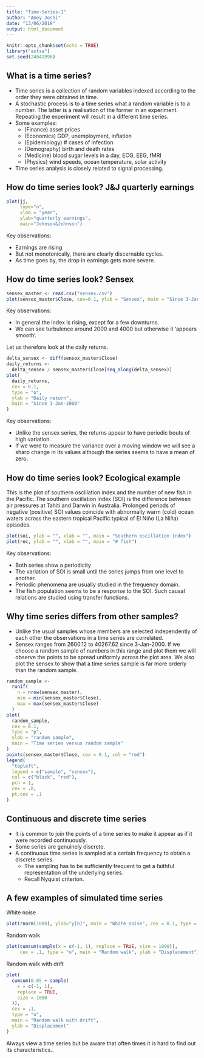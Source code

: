 ```yaml
---
title: "Time-Series-1"
author: "Amey Joshi"
date: "13/06/2019"
output: html_document
---
```


```r
knitr::opts_chunk$set(echo = TRUE)
library("astsa")
set.seed(24041996)
```

## What is a time series?
- Time series is a collection of random variables indexed according to the order
they were obtained in time.
- A stochastic process is to a time series what a random variable is to a number.
The latter is a realisation of the former in an experiment. Repeating the 
experiment will result in a different time series.
- Some examples:
  - (Finance) asset prices
  - (Economics) GDP, unemployment, inflation
  - (Epidemiology) # cases of infection
  - (Demography) birth and death rates
  - (Medicine) blood sugar levels in a day, ECG, EEG, fMRI
  - (Physics) wind speeds, ocean temperature, solar activity
- Time series analysis is closely related to signal processing.

## How do time series look? J&J quarterly earnings

```r
plot(jj, 
     type="o", 
     xlab = "year", 
     ylab="quarterly earnings", 
     main="Johnson&Johnson")
```

Key observations:

- Earnings are rising
- But not monotonically, there are clearly discernable cycles.
- As time goes by, the drop in earnings gets more severe.

## How do time series look? Sensex

```r
sensex_master <- read.csv("sensex.csv")
plot(sensex_master$Close, cex=0.1, ylab = "Sensex", main = "Since 3-Jan-2000")
```

Key observations:

- In general the index is rising, except for a few downturns.
- We can see turbulence around 2000 and 4000 but otherwise it 'appears smooth'.

Let us therefore look at the daily returns.
```r
delta_sensex <- diff(sensex_master$Close)
daily_returns <-
  delta_sensex / sensex_master$Close[seq_along(delta_sensex)]
plot(
  daily_returns,
  cex = 0.1,
  type = "o",
  ylab = "Daily return",
  main = "Since 3-Jan-2000"
)
```

Key observations:

- Unlike the sensex series, the returns appear to have periodic bouts of high
variation.
- If we were to measure the variance over a moving window we will see a sharp
change in its values although the series seems to have a mean of zero.

## How do time series look? Ecological example
This is the plot of southern oscillation index and the number of new fish in the
Pacific. The southern oscillation index (SOI) is the difference between air 
pressures at Tahiti and Darwin in Australia. Prolonged periods of negative 
(positive) SOI values coincide with abnormally warm (cold) ocean waters across 
the eastern tropical Pacific typical of El Niño (La Niña) episodes.
```r
plot(soi, ylab = "", xlab = "", main = "Southern oscillation index")
plot(rec, ylab = "", xlab = "", main = "# fish")
```

Key observations:

- Both series show a periodicity
- The variation of SOI is small until the series jumps from one level to another.
- Periodic phenomena are usually studied in the frequency domain.
- The fish population seems to be a response to the SOI. Such causal relations
are studied using transfer functions.

## Why time series differs from other samples?
- Unlike the usual samples whose members are selected independently of each other
the observations in a time series are correlated.
- Sensex ranges from 2600.12 to 40267.62 since 3-Jan-2000. If we choose a random
sample of numbers in this range and plot them we will observe the points to be
spread uniformly across the plot area. We also plot the sensex to show that a 
time series sample is far more orderly than the random sample.
```r
random_sample <-
  runif(
    n = nrow(sensex_master),
    min = min(sensex_master$Close),
    max = max(sensex_master$Close)
  )
plot(
  random_sample,
  cex = 0.1,
  type = "p",
  ylab = "random sample",
  main = "Time series versus random sample"
)
points(sensex_master$Close, cex = 0.1, col = "red")
legend(
  "topleft",
  legend = c("sample", "sensex"),
  col = c("black", "red"),
  pch = 1,
  cex = .8,
  pt.cex = .1
)
```

## Continuous and discrete time series
- It is common to join the points of a time series to make it appear as if it
were recorded continuously.
- Some series are genuinely discrete.
- A continuous time series is sampled at a certain frequency to obtain a discrete
series.
  - The sampling has to be sufficiently frequent to get a faithful representation
  of the underlying series.
  - Recall Nyquist criterion.
  
## A few examples of simulated time series
White noise
```r
plot(rnorm(1000), ylab="y[n]", main = "White noise", cex = 0.1, type = "o")
```

Random walk
```r
plot(cumsum(sample(x = c(-1, 1), replace = TRUE, size = 1000)), 
     cex = .1, type = "o", main = "Random walk", ylab = "Displacement")
```

Random walk with drift
```r
plot(
  cumsum(0.05 + sample(
    x = c(-1, 1),
    replace = TRUE,
    size = 1000
  )),
  cex = .1,
  type = "o",
  main = "Random walk with drift",
  ylab = "Displacement"
)
```

Always view a time series but be aware that often times it is hard to find out
its characteristics..